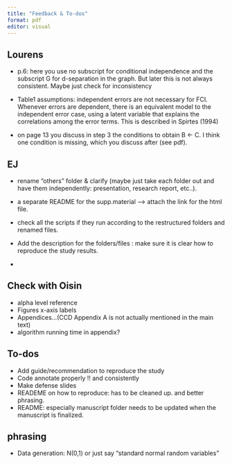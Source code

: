 ```yaml
---
title: "Feedback & To-dos"
format: pdf
editor: visual
---
```


## Lourens
- p.6: here you use no subscript for conditional independence and the subscript G for d-separation in the graph. But later this is not always consistent. Maybe just check for inconsistency

- Table1 assumptions: independent errors are not necessary for FCI. Whenever errors are dependent, there is an equivalent model to the independent error case, using a latent variable that explains the correlations among the error terms. This is described in Spirtes (1994)

- on page 13 you discuss in step 3 the conditions to obtain B <- C. I think one condition is missing, which you discuss after (see pdf).


## EJ

- rename "others" folder & clarify (maybe just take each folder out and have them independently: presentation, research report, etc..).

- a separate README for the supp.material --> attach the link for the html file.

- check all the scripts if they run according to the restructured folders and renamed files.

- Add the description for the folders/files : make sure it is clear how to reproduce the study results.

-

## Check with Oisin

- alpha level reference
- Figures x-axis labels
- Appendices...(CCD Appendix A is not actually mentioned in the main text)
- algorithm running time in appendix?

## To-dos
- Add guide/recommendation to reproduce the study
- Code annotate properly !! and consistently
- Make defense slides
- READEME on how to reproduce: has to be cleaned up. and better phrasing.
- README: especially manuscript folder needs to be updated when the manuscript is finalized.

 
## phrasing
- Data generation: N(0,1) or just say "standard normal random variables"
